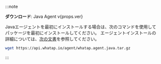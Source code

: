 :::note

<p><b>ダウンロード</b>: <Link to={`https://repo.whatap.io/maven/io/whatap/whatap.agent/${props.ver}/whatap.agent-${props.ver}.jar`}>Java Agent v{props.ver}</Link></p>

Javaエージェントを最初にインストールする場合は、次のコマンドを使用してパッケージを最初にインストールしてください。 エージェントインストールの詳細については、[次の文書](../../java/install-agent)を参照してください。

```bash
wget https://api.whatap.io/agent/whatap.agent.java.tar.gz
```

:::
